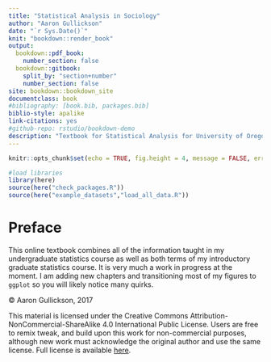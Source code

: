 ```yaml
--- 
title: "Statistical Analysis in Sociology"
author: "Aaron Gullickson"
date: "`r Sys.Date()`"
knit: "bookdown::render_book"
output: 
  bookdown::pdf_book:
    number_section: false
  bookdown::gitbook:
    split_by: "section+number"
    number_section: false
site: bookdown::bookdown_site
documentclass: book
#bibliography: [book.bib, packages.bib]
biblio-style: apalike
link-citations: yes
#github-repo: rstudio/bookdown-demo
description: "Textbook for Statistical Analysis for University of Oregon Sociology"
---
```


```r
knitr::opts_chunk$set(echo = TRUE, fig.height = 4, message = FALSE, error = FALSE, fig.align="center")
```

```r
#load libraries
library(here)
source(here("check_packages.R"))
source(here("example_datasets","load_all_data.R"))
```
 
# Preface {-}

This online textbook combines all of the information taught in my undergraduate statistics course as well as both terms of my introductory graduate statistics course. It is very much a work in progress at the moment. I am adding new chapters and transitioning most of my figures to `ggplot` so you will likely notice many quirks. 

&copy; Aaron Gullickson, 2017

This material is licensed under the Creative Commons Attribution-NonCommercial-ShareAlike 4.0 International Public License. Users are free to remix tweak, and build upon this work for non-commercial purposes, although new work must acknowledge the original author and use the same license. Full license is available [here](https://creativecommons.org/licenses/by-nc-sa/4.0/legalcode).
